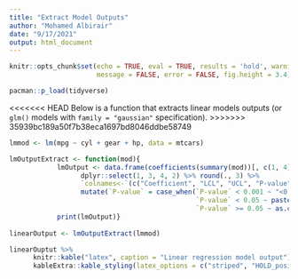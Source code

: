 ```yaml
---
title: "Extract Model Outputs"
author: "Mohamed Albirair"
date: "9/17/2021"
output: html_document
---
```


```r

knitr::opts_chunk$set(echo = TRUE, eval = TRUE, results = 'hold', warning = FALSE,
                      message = FALSE, error = FALSE, fig.height = 3.4)

pacman::p_load(tidyverse)
```

<<<<<<< HEAD
Below is a function that extracts linear models outputs (or `glm()` models with `family = "gaussian"` specification).
>>>>>>> 35939bc189a50f7b38eca1697bd8046ddbe58749

```r

lmmod <- lm(mpg ~ cyl + gear + hp, data = mtcars)

lmOutputExtract <- function(mod){
            lmOutput <- data.frame(coefficients(summary(mod))[, c(1, 4)], confint(mod)) %>%
                  dplyr::select(1, 3, 4, 2) %>% round(., 3) %>%
                  `colnames<-`(c("Coefficient", "LCL", "UCL", "P-value")) %>%
                  mutate(`P-value` = case_when(`P-value` < 0.001 ~ "<0.001*",
                                               `P-value` < 0.05 ~ paste0(`P-value`,"*"),
                                               `P-value` >= 0.05 ~ as.character(`P-value`)))
            print(lmOutput)}
 
linearOutput <- lmOutputExtract(lmmod)
```

```r
linearOuptut %>%
      knitr::kable("latex", caption = "Linear regression model output") %>%
      kableExtra::kable_styling(latex_options = c("striped", "HOLD_position"), fixed_thead = T)
```